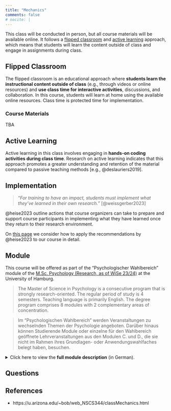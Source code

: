 ```yaml
---
title: "Mechanics"
comments: false
# nocite: |
---
```


This class will be conducted in person, but all course materials will be available online.
It follows a [flipped classroom](#flipped-classroom) and [active learning](#active-learning) approach, which means that students will learn the content outside of class and engage in assignments during class.

## Flipped Classroom

The flipped classroom is an educational approach where **students learn the instructional content outside of class** (e.g., through videos or online resources) and **use class time for interactive activities**, discussions, and collaboration.
In this course, students will learn at home using the available online resources.
Class time is protected time for implementation.

### Course Materials

TBA

## Active Learning

Active learning in this class involves engaging in **hands-on coding activities during class time**.
Research on active learning indicates that this approach promotes a greater understanding and retention of the material compared to passive teaching methods [e.g., @deslauriers2019].

## Implementation

> "*For training to have an impact, students must implement what they've 
learned in their own research.*"
[@weissgerber2023]

@heise2023 outline actions that course organizers can take to prepare and support course participants in implementing what they have learned once they return to their research environment.

On [this page](implementation.qmd) we consider how to apply the recommendations by @heise2023 to our course in detail.

## Module

This course will be offered as part of the "Psychologischer Wahlbereich" module of the [M.Sc. Psychology (Research, as of WiSe 23/24)](https://www.psy.uni-hamburg.de/en/studium/studiengaenge/msc-psychology-research.html) at the University of Hamburg.

> The Master of Science in Psychology is a consecutive program that is strongly research-oriented.
The regular period of study is 4 semesters.
Teaching language is primarily English.
The degree program comprises 8 modules with 2 complementary areas of concentration.

>  Im "Psychologischen Wahlbereich" werden Veranstaltungen zu wechselnden Themen der Psychologie angeboten.
Darüber hinaus können Studierende Module oder einzelne für den Wahlbereich geöffnete Lehrveranstaltungen aus den Modulen C. und D., die sie nicht im Rahmen ihres Grundlagen- oder Anwendungswahlfaches belegt haben, besuchen.

<details>
<summary>Click here to view the **full module description** (in German).</summary><br>
```{=html}
<iframe width="100%" height="1200" src="images/20211110-fsb-pb-msc-psychologie-19-wahlpflicht.pdf"></iframe>
```
</details>

## Questions


## References

:::{#refs}
:::

- https://u.arizona.edu/~bob/web_NSCS344/classMechanics.html